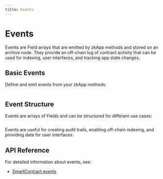 ```yaml
---
title: Events
---
```


# Events

Events are Field arrays that are emitted by zkApp methods and stored on an archive node. They provide an off-chain log of contract activity that can be used for indexing, user interfaces, and tracking app state changes.

## Basic Events

Define and emit events from your zkApp methods:

```ts file=../snippets/zkapps/events/events.ts start=start_basic_events end=end_basic_events
```

## Event Structure

Events are arrays of Fields and can be structured for different use cases:

```ts file=../snippets/zkapps/events/events.ts start=start_structured_events end=end_structured_events
```

Events are useful for creating audit trails, enabling off-chain indexing, and providing data for user interfaces.

## API Reference

For detailed information about events, see:
- [SmartContract events](/docs/api-reference/classes/SmartContract.mdx#events)